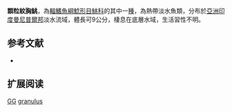{{Speciesbox
| name = 顆粒紋胸鮡
| status = LC
| status_system = IUCN3.1
| image = 
| image_width = 250px
| genus = Glyptothorax
| species = granulus
| authority = Vishwanath & Linthoingambi, 2007
| synonyms = 
}}
'''顆粒紋胸鮡'''，為[[輻鰭魚綱|輻鰭魚綱]][[鯰形目|鯰形目]][[鮡科|鮡科]]的其中一[[種|種]]，為熱帶淡水魚類，分布於[[亞洲|亞洲]][[印度|印度]][[曼尼普爾邦|曼尼普爾邦]]淡水流域，體長可9公分，棲息在底層水域，生活習性不明。

==参考文献==
*{{FishBase_species|genus=Glyptothorax|species=granulus|year=2015|month=3}}

== 扩展阅读 ==
{{refbegin}}
{{wikispecies-inline|Glyptothorax granulus|顆粒紋胸鮡}}
{{refend}}
{{Taxonbar|from=Q5556799}}

[[Category:IUCN红色名录无危物种|GG]]
[[Category:纹胸鮡属|granulus]]